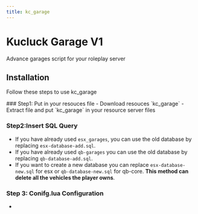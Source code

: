 ```yaml
---
title: kc_garage
---
```



# Kucluck Garage V1

Advance garages script for your roleplay server

## Installation

Follow these steps to use kc_garage

<Steps>
### Step1: Put in your resouces file
- Download resouces `kc_garage`
- Extract file and put `kc_garage` in your resource server files

### Step2:Insert SQL Query

- If you have already used `esx_garages`, you can use the old database by replacing `esx-database-add.sql`.
- If you have already used `qb-garages` you can use the old database by replacing `qb-database-add.sql`.
- If you want to create a new database you can replace `esx-database-new.sql` for esx or `qb-database-new.sql` for qb-core. **This method can delete all the vehicles the player owns**.

### Step 3: Conifg.lua Configuration

-

</Steps>
